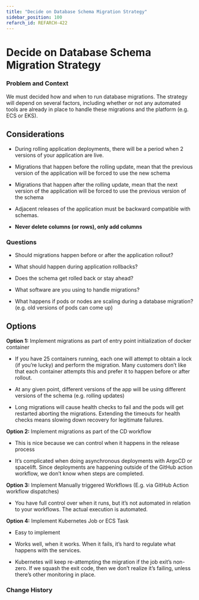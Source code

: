 ```yaml
---
title: "Decide on Database Schema Migration Strategy"
sidebar_position: 100
refarch_id: REFARCH-422
---
```


# Decide on Database Schema Migration Strategy

### Problem and Context
We must decided how and when to run database migrations. The strategy will depend on several factors, including whether or not any automated tools are already in place to handle these migrations and the platform (e.g. ECS or EKS).

## Considerations

- During rolling application deployments, there will be a period when 2 versions of your application are live.

- Migrations that happen before the rolling update, mean that the previous version of the application will be forced to use the new schema

- Migrations that happen after the rolling update, mean that the next version of the application will be forced to use the previous version of the schema

- Adjacent releases of the application must be backward compatible with schemas.

- **Never delete columns (or rows), only add columns**

### Questions

- Should migrations happen before or after the application rollout?

- What should happen during application rollbacks?

- Does the schema get rolled back or stay ahead?

- What software are you using to handle migrations?

- What happens if pods or nodes are scaling during a database migration? (e.g. old versions of pods can come up)

## Options

**Option 1:** Implement migrations as part of entry point initialization of docker container

- If you have 25 containers running, each one will attempt to obtain a lock (if you’re lucky) and perform the migration. Many customers don’t like that each container attempts this and prefer it to happen before or after rollout.

- At any given point, different versions of the app will be using different versions of the schema (e.g. rolling updates)

- Long migrations will cause health checks to fail and the pods will get restarted aborting the migrations. Extending the timeouts for health checks means slowing down recovery for legitimate failures.

**Option 2:** Implement migrations as part of the CD workflow

- This is nice because we can control when it happens in the release process

- It’s complicated when doing asynchronous deployments with ArgoCD or spacelift. Since deployments are happening outside of the GitHub action workflow, we don’t know when steps are completed.

**Option 3:** Implement Manually triggered Workflows (E.g. via GitHub Action workflow dispatches)

- You have full control over when it runs, but it’s not automated in relation to your workflows. The actual execution is automated.

**Option 4:** Implement Kubernetes Job or ECS Task

- Easy to implement

- Works well, when it works. When it fails, it’s hard to regulate what happens with the services.

- Kubernetes will keep re-attempting the migration if the job exit’s non-zero. If we squash the exit code, then we don’t realize it’s failing, unless there’s other monitoring in place.

### Change History


